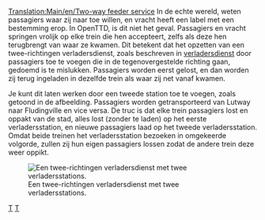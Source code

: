 [[Translation:Main/en/Two-way feeder service]]
In de echte wereld, weten passagiers waar zij naar toe willen, en vracht heeft een label met een bestemming erop.
In OpenTTD, is dit niet het geval. Passagiers en vracht springen vrolijk op elke trein die hen accepteert, zelfs als deze hen terugbrengt van waar ze kwamen.
Dit betekent dat het opzetten van een twee-richtingen verladersdienst, zoals beschreven in [[Main/nl/Verladersdienst|verladersdienst]] door passagiers toe te voegen die in de tegenovergestelde richting gaan, gedoemd is te mislukken. Passagiers worden eerst gelost, en dan worden zij terug ingeladen in dezelfde trein als waar zij net vanaf kwamen.

Je kunt dit laten werken door een tweede station toe te voegen, zoals getoond in de afbeelding. Passagiers worden getransporteerd van Lutway naar Fludingville en vice versa.
De truc is dat elke trein passagiers lost en oppakt van de stad, alles lost (zonder te laden) op het eerste verladersstation, en nieuwe passagiers laad op het tweede verladersstation. Omdat beide treinen het verladersstation bezoeken in omgekeerde volgorde, zullen zij hun eigen passagiers lossen zodat de andere trein deze weer oppikt.

[[File:en/Two-way-feeder.png|center|frame|Een twee-richtingen verladersdienst met twee verladersstations.]]

[[Category:nl/Spelen|T]]
[[Category:nl/Voertuigen|T]]